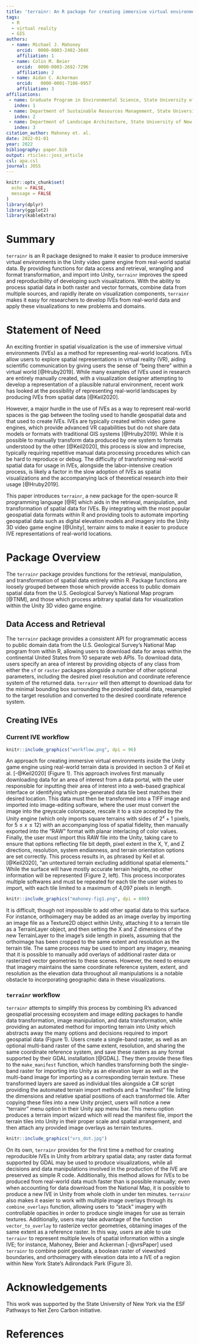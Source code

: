 ```yaml
---
title: 'terrainr: An R package for creating immersive virtual environments'
tags:
  - R
  - virtual reality
  - GIS
authors:
  - name: Michael J. Mahoney
    orcid:  0000-0003-2402-304X 
    affiliation: 1
  - name: Colin M. Beier
    orcid:  0000-0003-2692-7296 
    affiliation: 2
  - name: Aidan C. Ackerman
    orcid:   0000-0001-7106-0957 
    affiliation: 3
affiliations:
 - name: Graduate Program in Environmental Science, State University of New York College of Environmental Science and Forestry, Syracuse, New York, USA
   index: 1
 - name: Department of Sustainable Resources Management, State University of New York College of Environmental Science and Forestry, Syracuse, New York, USA
   index: 2
 - name: Department of Landscape Architecture, State University of New York College of Environmental Science and Forestry, Syracuse, New York, USA
   index: 3
citation_author: Mahoney et. al.
date: 2022-01-01
year: 2022
bibliography: paper.bib
output: rticles::joss_article
csl: apa.csl
journal: JOSS
---
```

```r
knitr::opts_chunk$set(
  echo = FALSE,
  message = FALSE
)
library(dplyr)
library(ggplot2)
library(kableExtra)
```

# Summary

`terrainr` is an R package designed to make it easier to produce immersive 
virtual environments in the Unity video game engine from real-world spatial data.
By providing functions for data access and retrieval, wrangling and format
transformation, and import into Unity, `terrainr` improves the speed and 
reproducibility of developing such visualizations. With the ability to process
spatial data in both raster and vector formats, combine data from multiple 
sources, and rapidly iterate on visualization components, `terrainr` makes it 
easy for researchers to develop IVEs from real-world data and apply these 
visualizations to new problems and domains.

# Statement of Need

An exciting frontier in spatial visualization is the use of immersive virtual environments (IVEs) 
as a method for representing real-world locations.
IVEs allow users to explore spatial representations in virtual reality (VR), 
aiding scientific communication by giving users the sense of "being there" within
a virtual world [@Hruby2019].
While many examples of IVEs used in research are entirely manually created,
with a visualization designer attempting to develop a representation of a plausible
natural environment,
recent work has looked at the possibility of representing real-world landscapes
by producing IVEs from spatial data [@Keil2020]. 

However, a major hurdle in the use of IVEs as a way to represent real-world 
spaces is the gap between the tooling used to handle geospatial data and that 
used to create IVEs. 
IVEs are typically created within video game engines, which provide advanced VR capabilities 
but do not share data models or formats with traditional GIS systems [@Hruby2019].
While it is possible to manually transform data produced by one system to formats understood by the other [@Keil2020],
this process is slow and imprecise, 
typically requiring repetitive manual data processing procedures which can be hard to reproduce or debug.
The difficulty of transforming real-world spatial data for usage in IVEs, alongside the labor-intensive creation process, is likely a factor in the slow adoption of IVEs as spatial visualizations and the accompanying lack of theoretical research into their usage [@Hruby2019].

This paper introduces `terrainr`, a new package for the open-source R programming language [@R]
which aids in the retrieval, manipulation, and transformation of spatial data for IVEs.
By integrating with the most popular geospatial data formats within R 
and providing tools to automate importing geospatial data 
such as digital elevation models and imagery
into the Unity 3D video game engine [@Unity],
terrainr aims to make it easier to produce IVE representations of real-world locations. 

# Package Overview

The `terrainr` package provides functions for the retrieval, manipulation, and transformation
of spatial data entirely within R. Package functions are loosely grouped between those
which provide access to public domain spatial data from the U.S. Geological Survey's National Map program [@TNM],
and those which process arbitrary spatial data for visualization within the Unity 3D video game engine.

## Data Access and Retrieval

The `terrainr` package provides a consistent API for programmatic access to 
public domain data from the U.S. Geological Survey's National Map program 
from within R, 
allowing users to download data for areas within the continental United States from 10 separate
web APIs. 
To download data, users specify an area of interest by providing objects of any 
class from either the `sf` or `raster` packages alongside a number of other 
optional parameters, including the desired pixel resolution and coordinate 
reference system of the returned data.
`terrainr` will then attempt to download data for the minimal bounding box 
surrounding the provided spatial data, resampled to the target resolution and 
converted to the desired coordinate reference system.

## Creating IVEs

### Current IVE workflow

```r
knitr::include_graphics("workflow.png", dpi = 96)
```

An approach for creating immersive virtual environments inside the Unity game 
engine using real-world terrain data is provided in section 3 of Keil et al.
[-@Keil2020] (Figure 1). 
This approach involves first manually downloading data for an area of interest
from a data portal, with the user responsible for inputting their area of 
interest into a web-based graphical interface or identifying which pre-generated
data tile best matches their desired location.
This data must then be transformed into a TIFF image and imported into 
image-editing software, where the user must convert the image 
into the greyscale colorspace, rescale it to a size accepted by the Unity engine
(which only imports square terrains with sides of $2^{x} + 1$ pixels, for $5 \leq x \leq 12$)
with an accompanying loss of spatial fidelity,
then manually exported into the "RAW" format with planar interlacing of color values.
Finally, the user must import this RAW file into the Unity, taking care
to ensure that options reflecting file bit depth, pixel extent in the X, Y, and 
Z directions, resolution, system endianness, and terrain orientation options
are set correctly. 
This process results in, as phrased by Keil et al. [@Keil2020], "an untextured 
terrain excluding additional spatial elements." 
While the surface will have mostly accurate terrain heights, 
no other information will be represented (Figure 2, left). 
This process incorporates multiple softwares 
and must be repeated for each tile the user wishes to import, 
with each tile limited to a maximum of 4,097 pixels in length.

```r
knitr::include_graphics("mahoney-fig1.png", dpi = 600)
```

It is difficult, though not impossible to add other spatial data to this 
surface. For instance, orthoimagery may be added as an image overlay by 
importing an image file as a Texture2D object within Unity, attaching it to a 
terrain tile as a TerrainLayer object, and then setting the X and Z dimensions 
of the new TerrainLayer to the image's side length in pixels, assuming that the
orthoimage has been cropped to the same extent and resolution as the terrain 
tile. The same process may be used to import any imagery, meaning that it is 
possible to manually add overlays of additional raster data or rasterized vector 
geometries to these scenes. However, the need to ensure that imagery maintains
the same coordinate reference system, extent, and resolution as the elevation
data throughout all manipulations is a notable obstacle to incorporating 
geographic data in these visualizations.

### `terrainr` workflow

`terrainr` attempts to simplify this process by combining R's advanced 
geospatial processing ecosystem and image editing packages to handle 
data transformation, image manipulation, and data transformation, 
while providing an automated method for importing terrain into Unity 
which abstracts away the many options and decisions required to import
geospatial data (Figure 1).
Users create a single-band raster, as well as an optional multi-band raster of
the same extent, resolution, and sharing the same coordinate reference system,
and save these rasters as any format supported by their GDAL installation [@GDAL].
They then provide these files to the `make_manifest` function, which handles
transforming both the single-band raster for importing into Unity as an elevation layer
as well as the multi-band image for importing as a corresponding terrain texture. 
These transformed layers are saved as individual tiles alongside a C# script
providing the automated terrain import methods and a "manifest" file listing 
the dimensions and relative spatial positions of each transformed tile.
After copying these files into a new Unity project, users will notice a new
"terrainr" menu option in their Unity app menu bar. 
This menu option produces a terrain import wizard which will read the manifest
file, import the terrain tiles into Unity in their proper scale and spatial 
arrangement, and then attach any provided image overlays as terrain textures.

```r
knitr::include_graphics("vrs_dot.jpg")
```

On its own, `terrainr` provides for the first time a method for creating 
reproducible IVEs in Unity from arbitrary spatial data; any raster 
data format supported by GDAL may be used to produce visualizations, while all
decisions and data manipulations involved in the production of the IVE are 
preserved as simple R code. Additionally, this method allows for IVEs to be 
produced from real-world data much faster than is possible manually; even when
accounting for data download from the National Map, it is possible to produce a
new IVE in Unity from whole cloth in under ten minutes.
`terrainr` also makes it easier to work with multiple image overlays through its
`combine_overlays` function, allowing users to "stack" imagery with controllable
opacities in order to produce single images for use as terrain textures. 
Additionally, users may take advantage of the function `vector_to_overlay` to 
rasterize vector geometries, obtaining images of the same extent as a reference
raster. 
In this way, users are able to use `terrainr` to represent multiple levels
of spatial information within a single IVE; 
for instance, Mahoney, Beier and Ackerman [-@vrsPaper] used `terrainr` 
to combine point geodata, 
a boolean raster of viewshed boundaries, 
and orthoimagery 
with elevation data 
into a IVE of a region within New York State's Adirondack Park (Figure 3).

# Acknowledgements

This work was supported by the State University of New York via the ESF Pathways 
to Net Zero Carbon initiative.

\newpage

# References
